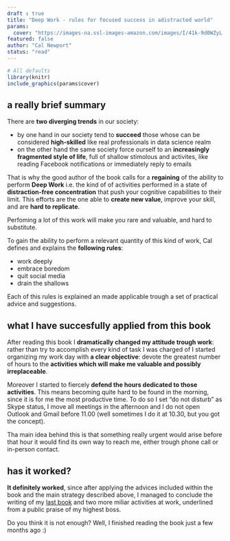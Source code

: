 ```yaml
---
draft : true
title: "Deep Work - rules for focused success in adistracted world"
params:
  cover: "https://images-na.ssl-images-amazon.com/images/I/41k-9d0WZyL._SX322_BO1,204,203,200_.jpg"
featured: false
author: "Cal Newport"
status: "read"
---
```


```r
# All defaults
library(knitr)
include_graphics(params$cover)
```


## a really brief summary


There are **two diverging trends** in our society:

- by one hand in our society tend to **succeed** those whose can be considered **high-skilled** like real professionals in data science realm
- on the other hand the same society force ourself to an **increasingly fragmented style of life**, full of shallow stimolous and activites, like reading Facebook notifications or immediately reply to emails

That is why the good author of the book calls for a **regaining** of the ability to perform **Deep Work** i.e. the kind of of activities performed in a state of **distraction-free concentration** that push your cognitive capabilities to their limit. This efforts are the one able to **create new value**, improve your skill, and are **hard to replicate**.

Perfoming a lot of this work will make you rare and valuable, and hard to substitute.

To gain the ability to perform a relevant quantity of this kind of work, Cal defines and explains the **following rules**:

- work deeply
- embrace boredom
- quit social media
- drain the shallows

Each of this rules is explained an made applicable trough a set of practical advice and suggestions.

## what I have succesfully applied from this book

After reading this book I **dramatically changed my attitude trough work**: rather than try to accomplish every kind of task I was charged of  I started organizing my work day with **a clear objective**: devote the greatest number of hours to the **activities which will make me valuable and possibly irreplaceable**.

Moreover I started to fiercely **defend the hours dedicated to those activities**. This means becoming quite hard to be found in the morning, since it is for me the most productive time. To do so I set "do not disturb" as Skype status, I move all meetings in the afternoon and I do not open Outlook and Gmail before 11.00 (well sometimes I do it at 10.30, but you got the concept).

Tha main idea behind this is that something really urgent would arise before that hour it would find its own way to reach me, either trough phone call or in-person contact.

## has it worked?

**It definitely worked**, since after applying the advices included within the book and the main strategy described above, I managed to conclude the writing of my [last book ](/pubblications/featured_book/) and two more miliar activities at work, underlined from a public praise of my highest boss.

Do you think it is not enough? Well, I finished reading the book just a few months ago :)
